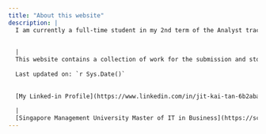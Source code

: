 ```yaml
---
title: "About this website"
description: |
  I am currently a full-time student in my 2nd term of the Analyst track of the Masters of IT in Business in Singapore Management University.
  
  
  |
  This website contains a collection of work for the submission and storage of my exercises and assignment as part of the module ISSS608 Visual Analytics under the Masters of IT in Business.
  
  Last updated on: `r Sys.Date()`
  
  
  [My Linked-in Profile](https://www.linkedin.com/in/jit-kai-tan-6b2aba12a/)
  
  |
  [Singapore Management University Master of IT in Business](https://scis.smu.edu.sg/master-it-business)
---
```



